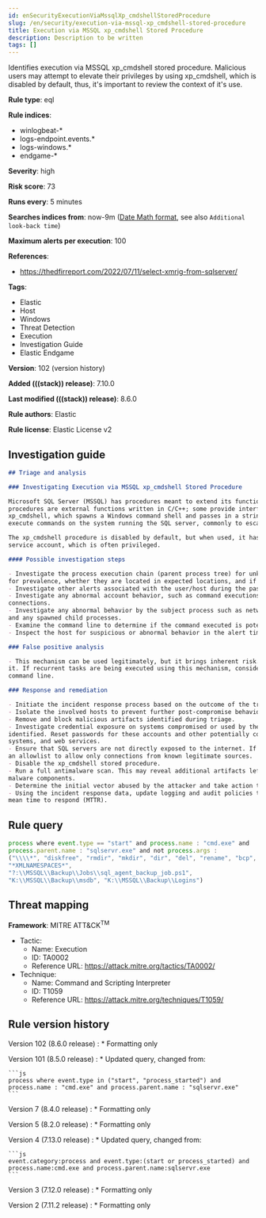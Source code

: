 ```yaml
---
id: enSecurityExecutionViaMssqlXp_cmdshellStoredProcedure
slug: /en/security/execution-via-mssql-xp_cmdshell-stored-procedure
title: Execution via MSSQL xp_cmdshell Stored Procedure
description: Description to be written
tags: []
---
```


<div id="execution-via-mssql-xp_cmdshell-stored-procedure"></div>

Identifies execution via MSSQL xp_cmdshell stored procedure. Malicious users may attempt to elevate their privileges by using xp_cmdshell, which is disabled by default, thus, it's important to review the context of it's use.

**Rule type**: eql

**Rule indices**:

* winlogbeat-*
* logs-endpoint.events.*
* logs-windows.*
* endgame-*

**Severity**: high

**Risk score**: 73

**Runs every**: 5 minutes

**Searches indices from**: now-9m ([Date Math format](((ref))/common-options.html#date-math), see also <DocLink id="enSecurityRulesUiCreate" section="set-the-rules-schedule">`Additional look-back time`</DocLink>)

**Maximum alerts per execution**: 100

**References**:

* https://thedfirreport.com/2022/07/11/select-xmrig-from-sqlserver/

**Tags**:

* Elastic
* Host
* Windows
* Threat Detection
* Execution
* Investigation Guide
* Elastic Endgame

**Version**: 102 (<DocLink id="enSecurityExecutionViaMssqlXp_cmdshellStoredProcedure" section="rule-version-history">version history</DocLink>)

**Added (((stack)) release)**: 7.10.0

**Last modified (((stack)) release)**: 8.6.0

**Rule authors**: Elastic

**Rule license**: Elastic License v2

## Investigation guide

```markdown
## Triage and analysis

### Investigating Execution via MSSQL xp_cmdshell Stored Procedure

Microsoft SQL Server (MSSQL) has procedures meant to extend its functionality, the Extended Stored Procedures. These
procedures are external functions written in C/C++; some provide interfaces for external programs. This is the case for
xp_cmdshell, which spawns a Windows command shell and passes in a string for execution. Attackers can use this to
execute commands on the system running the SQL server, commonly to escalate their privileges and establish persistence.

The xp_cmdshell procedure is disabled by default, but when used, it has the same security context as the MSSQL Server
service account, which is often privileged.

#### Possible investigation steps

- Investigate the process execution chain (parent process tree) for unknown processes. Examine their executable files
for prevalence, whether they are located in expected locations, and if they are signed with valid digital signatures.
- Investigate other alerts associated with the user/host during the past 48 hours.
- Investigate any abnormal account behavior, such as command executions, file creations or modifications, and network
connections.
- Investigate any abnormal behavior by the subject process such as network connections, registry or file modifications,
and any spawned child processes.
- Examine the command line to determine if the command executed is potentially harmful or malicious.
- Inspect the host for suspicious or abnormal behavior in the alert timeframe.

### False positive analysis

- This mechanism can be used legitimately, but it brings inherent risk. The security team must monitor any activity of
it. If recurrent tasks are being executed using this mechanism, consider adding exceptions — preferably with a full
command line.

### Response and remediation

- Initiate the incident response process based on the outcome of the triage.
- Isolate the involved hosts to prevent further post-compromise behavior.
- Remove and block malicious artifacts identified during triage.
- Investigate credential exposure on systems compromised or used by the attacker to ensure all compromised accounts are
identified. Reset passwords for these accounts and other potentially compromised credentials, such as email, business
systems, and web services.
- Ensure that SQL servers are not directly exposed to the internet. If there is a business justification for such, use
an allowlist to allow only connections from known legitimate sources.
- Disable the xp_cmdshell stored procedure.
- Run a full antimalware scan. This may reveal additional artifacts left in the system, persistence mechanisms, and
malware components.
- Determine the initial vector abused by the attacker and take action to prevent reinfection through the same vector.
- Using the incident response data, update logging and audit policies to improve the mean time to detect (MTTD) and the
mean time to respond (MTTR).
```

## Rule query

```js
process where event.type == "start" and process.name : "cmd.exe" and
process.parent.name : "sqlservr.exe" and not process.args :
("\\\\*", "diskfree", "rmdir", "mkdir", "dir", "del", "rename", "bcp",
"*XMLNAMESPACES*",
"?:\\MSSQL\\Backup\\Jobs\\sql_agent_backup_job.ps1",
"K:\\MSSQL\\Backup\\msdb", "K:\\MSSQL\\Backup\\Logins")
```

## Threat mapping

**Framework**: MITRE ATT&CK<sup>TM</sup>

* Tactic:
    * Name: Execution
    * ID: TA0002
    * Reference URL: https://attack.mitre.org/tactics/TA0002/
* Technique:
    * Name: Command and Scripting Interpreter
    * ID: T1059
    * Reference URL: https://attack.mitre.org/techniques/T1059/

<div id="execution-via-mssql-xp_cmdshell-stored-procedure-history"></div>

## Rule version history

Version 102 (8.6.0 release) 
    : * Formatting only

Version 101 (8.5.0 release) 
    : * Updated query, changed from:

    ```js
    process where event.type in ("start", "process_started") and
    process.name : "cmd.exe" and process.parent.name : "sqlservr.exe"
    ```

Version 7 (8.4.0 release) 
    : * Formatting only

Version 5 (8.2.0 release) 
    : * Formatting only

Version 4 (7.13.0 release) 
    : * Updated query, changed from:

    ```js
    event.category:process and event.type:(start or process_started) and
    process.name:cmd.exe and process.parent.name:sqlservr.exe
    ```

Version 3 (7.12.0 release) 
    : * Formatting only

Version 2 (7.11.2 release) 
    : * Formatting only

